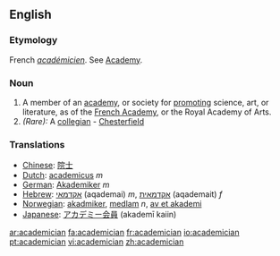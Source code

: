 ==English==
===Etymology===
French ''[[académicien]]''. See [[Academy]].
===Noun===
{{en-noun}}
#A member of an [[academy]], or society for [[promoting]] science, art, or literature, as of the [[French Academy]], or the Royal Academy of Arts.
#''(Rare):'' A [[collegian]] - [[Chesterfield]]

===Translations===
*[[Chinese]]: [[院士]]
*[[Dutch]]: [[academicus]] ''m''
*[[German]]: [[Akademiker]] ''m''
*[[Hebrew]]: [[אקדמאי]] (aqademai) ''m'', [[אקדמאית]] (aqademait) ''f'' 
*[[Norwegian]]: [[akadmiker]], [[medlam]] ''n'', [[av et akademi]]
*[[Japanese]]: [[アカデミー会員]] (akademī kaiin)

[[ar:academician]]
[[fa:academician]]
[[fr:academician]]
[[io:academician]]
[[pt:academician]]
[[vi:academician]]
[[zh:academician]]